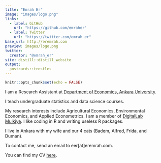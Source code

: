 ```yaml
---
title: "Emrah Er"
image: "images/logo.png"
links:
  - label: GitHub
    url: "https://github.com/emraher"
  - label: Twitter
    url: "https://twitter.com/emrah_er"
base_url: http://eremrah.com
preview: images/logo.png
twitter:
  creator: "@emrah_er"
site: distill::distill_website
output:
  postcards::trestles
---
```


```r
knitr::opts_chunk$set(echo = FALSE)
```


I am a Research Assistant at [Department of Economics, Ankara University  ](http://www.politics.ankara.edu.tr/iktisat/).

I teach undergraduate statistics and data science courses. 

My research interests include Agricultural Economics, Environmental Economics, and Applied Econometrics. I am a member of [DigitalLab Mulkiye](https://www.dlabmulkiye-en.org/). I like coding in R and writing useless R packages.

I live in Ankara with my wife and our 4 cats (Badem, Alfred, Frida, and Duman).

To contact me, send an email to eer[at]eremrah.com. 

You can find my CV [here](). 
